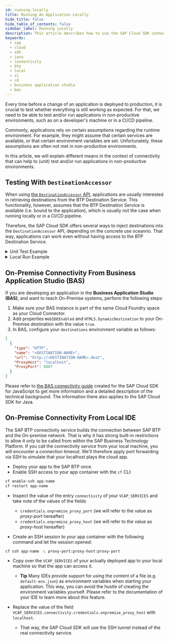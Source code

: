 ```yaml
---
id: running-locally
title: Running An Application Locally
hide_title: false
hide_table_of_contents: false
sidebar_label: Running Locally
description: This article describes how to use the SAP Cloud SDK connectivity features during local or CI/CD deployment.
keywords:
  - sap
  - cloud
  - sdk
  - java
  - connectivity
  - btp
  - local
  - ci
  - cd
  - business application studio
  - bas
---
```


Every time before a change of an application is deployed to production, it is crucial to test whether everything is still working as expected.
For that, we need to be able to test and/or run applications in non-productive environments, such as on a developer's machine or in a CI/CD pipeline.

Commonly, applications rely on certain assumptions regarding the runtime environment.
For example, they might assume that certain services are available, or that certain environment variables are set.
Unfortunately, these assumptions are often not met in non-productive environments.

In this article, we will explain different means in the context of connectivity that can help to (unit) test and/or run applications in non-productive environments.

## Testing With `DestinationAccessor`

When using [the `DestinationAccessor` API](btp-destination-service), applications are usually interested in retrieving destinations from the BTP Destination Service.
This functionality, however, assumes that the BTP Destination Service is available (i.e. bound to the application), which is usually not the case when running locally or in a CI/CD pipeline.

Therefore, the SAP Cloud SDK offers several ways to inject destinations into the `DestinationAccessor` API, depending on the concrete use sceanrio.
That way, applications can work even without having access to the BTP Destination Service.

<details>
<summary>Unit Test Example</summary>

In this example, we are going to demonstrate how to use the `DestinationAccessor` API in a unit test.

```java {7-11,14,16-19} showLineNumbers
import io.vavr.control.Try;
import org.junit.jupiter.api.AfterEach;
import org.junit.jupiter.api.BeforeEach;
import org.junit.jupiter.api.Test;
import org.junit.jupiter.api.parallel.ResourceLock;

@BeforeEach
@AfterEach
void resetDestinationAccessor() {
    DestinationAccessor.setLoader(null);
}

@Test
@ResourceLock("DestinationAccessor")
void testRemoteSystemInteraction() {
    var destination = DefaultHttpDestination.builder("http://my-test-system")
            .authenticationType(AuthenticationType.NO_AUTHENTICATION)
            .build();
    DestinationAccessor.prependDestinationLoader((name, options) -> Try.success(destination));
    // optional sanity check: no matter which name we use, we always get our mocked destination
    assertThat(DestinationAccessor.getDestination("any-name")).isSameAs(destination); 
    
    // TODO: perform actual test
}
```

The code above demonstrates how to easily inject a `Destination` into the `DestinationAccessor` API (line 14).
Please note that we are using the [`prependDestinationLoader` API](pathname:///java-api/v5/com/sap/cloud/sdk/cloudplatform/connectivity/DestinationAccessor.html#prependDestinationLoader(com.sap.cloud.sdk.cloudplatform.connectivity.DestinationLoader)) to make sure our mocked destination is always returned, no matter which other `DestinationLoader` instances might still be registered.

Additionally, it is very important to remember that the `DestinationAccessor` is based on **static state**. <br />
In other words: Once we are injecting a `Destination` (as in line 14), it will be **used for all subsequent calls** to the `DestinationAccessor` API - even when our initial test is already finished.

Therefore, it is crucial to **reset the `DestinationAccessor`** before **and** after each test (as in lines 3 to 7).
That way, we are avoiding hard-to-debug issues that are only visible when running multiple tests in a specific order.

Furthermore, it is also recommended to use [JUnit5's `@ResourceLock`](https://junit.org/junit5/docs/current/api/org.junit.jupiter.api/org/junit/jupiter/api/parallel/ResourceLock.html) when manipulating static state (as in this example).
Using this annotation will prevent our tests from running concurrently, which could lead to unexpected results due to race conditions.
</details>

<details>
<summary>Local Run Example</summary>

In this example, we are going to demonstrate how to use the `DestinationAccessor` API when running an application locally.
Hereby, we are making use of the [`EnvVarDestinationLoader`](pathname:///java-api/v5/com/sap/cloud/sdk/cloudplatform/connectivity/EnvVarDestinationLoader.html), which converts an environment variable into a `Destination`.
This class is always and automatically available, so that no code changes are required to make the following example work.

First, we need to define our destination configuration like follows:

```shell
export destinations='[{name: "my-destination", url: "https://my-remote-service.com", Authentication: "NoAuthentication" }]'
```

:::caution Limited Authentication Support

Destinations created that way provide support for [`NO_AUTHENTICATION`](pathname:///java-api/v5/com/sap/cloud/sdk/cloudplatform/connectivity/AuthenticationType.html#NO_AUTHENTICATION) and [`BASIC_AUTHENTICATION`](pathname:///java-api/v5/com/sap/cloud/sdk/cloudplatform/connectivity/AuthenticationType.html#BASIC_AUTHENTICATION) only.

:::

In the command above, we are defining a single destination that is called _my-destination_ and points to _https://my-remote-service.com_ using no authentication.
Please note that the `destinations` environment variable is a JSON array, which means that we can define multiple destinations at once.

Once that is done, we can now start our application **in the same shell** (i.e. where the exported environment variable is available). <br />
Now, whenever our application uses `DestinationAccessor.getDestination("my-destination")`, it will receive the destination we defined in the environment variable instead of trying to retrieve it from the BTP Destination Service.

</details>

## On-Premise Connectivity From Business Application Studio (BAS)

If you are developing an application in the **Business Application Studio (BAS)**, and want to reach On-Premise systems, perform the following steps:

1. Make sure your BAS instance is part of the same Cloud Foundry space as your Cloud Connector.
1. Add properties `WebIDEEnabled` and `HTML5.DynamicDestination` to your On-Premise destination with the value `true`.
1. In BAS, configure your `destinations` environment variable as follows:

```json
[
  {
    "type": "HTTP",
    "name": "<DESTINATION-NAME>",
    "url": "http://<DESTINATION-NAME>.dest",
    "ProxyHost": "localhost",
    "ProxyPort": 8887
  }
]
```

Please refer to [the BAS connectivity guide](/docs/js/guides/bas) created for the SAP Cloud SDK for JavaScript to get more information and a detailed description of the technical background.
The information there also applies to the SAP Cloud SDK for Java.

## On-Premise Connectivity From Local IDE

The SAP BTP connectivity service builds the connection between SAP BTP and the On-premise network.
That is why it has strong built-in restrictions to allow it only to be called from within the SAP Business Technology Platform.
If you call the connectivity service from your local machine, you will encounter a connection timeout.
We'll therefore apply port forwarding via SSH to simulate that your localhost plays the cloud app.

- Deploy your app to the SAP BTP once.
- Enable SSH access to your app container with the `cf` CLI:

```bash
cf enable-ssh app-name
cf restart app-name
```

- Inspect the value of the entry `connectivity` of your `VCAP_SERVICES` and take note of the values of the fields
  - `credentials.onpremise_proxy_port` (we will refer to the value as _proxy-port_ hereafter)
  - `credentials.onpremise_proxy_host` (we will refer to the value as _proxy-host_ hereafter)

- Create an SSH session to your app container with the following command and let the session opened:

```bash
cf ssh app-name -L proxy-port:proxy-host:proxy-port
```

- Copy over the `VCAP_SERVICES` of your actually deployed app to your local machine so that the app can access it.
  - **Tip** Many IDEs provide support for using the content of a file (e.g. `default-env.json`) as environment variables when starting your application.
    This way, you can avoid the hustle of creating the environment variables yourself.
    Please refer to the documentation of your IDE to learn more about this feature.
  
- Replace the value of the field `VCAP_SERVICES.connectivity.credentials.onpremise_proxy_host` with `localhost`.
  - That way, the SAP Cloud SDK will use the SSH tunnel instead of the real connectivity service.
